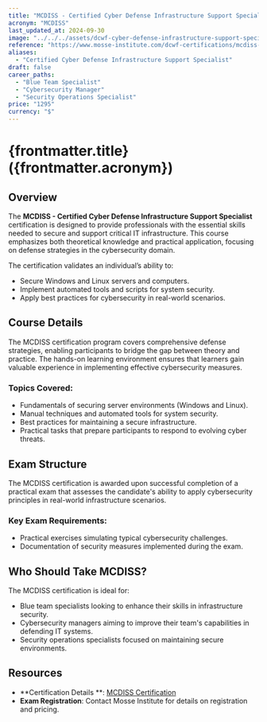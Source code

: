 ```yaml
---
title: "MCDISS - Certified Cyber Defense Infrastructure Support Specialist"
acronym: "MCDISS"
last_updated_at: 2024-09-30
image: "../../../assets/dcwf-cyber-defense-infrastructure-support-specialist.png"
reference: "https://www.mosse-institute.com/dcwf-certifications/mcdiss-certified-cyber-defense-infrastructure-support-specialist.html"
aliases:
  - "Certified Cyber Defense Infrastructure Support Specialist"
draft: false
career_paths:
  - "Blue Team Specialist"
  - "Cybersecurity Manager"
  - "Security Operations Specialist"
price: "1295"
currency: "$"
---
```


# {frontmatter.title} ({frontmatter.acronym})

## Overview

The **MCDISS - Certified Cyber Defense Infrastructure Support Specialist** certification is designed to provide
professionals with the essential skills needed to secure and support critical IT infrastructure. This course emphasizes
both theoretical knowledge and practical application, focusing on defense strategies in the cybersecurity domain.

The certification validates an individual’s ability to:

- Secure Windows and Linux servers and computers.
- Implement automated tools and scripts for system security.
- Apply best practices for cybersecurity in real-world scenarios.

## Course Details

The MCDISS certification program covers comprehensive defense strategies, enabling participants to bridge the gap
between theory and practice. The hands-on learning environment ensures that learners gain valuable experience in
implementing effective cybersecurity measures.

### Topics Covered:

- Fundamentals of securing server environments (Windows and Linux).
- Manual techniques and automated tools for system security.
- Best practices for maintaining a secure infrastructure.
- Practical tasks that prepare participants to respond to evolving cyber threats.

## Exam Structure

The MCDISS certification is awarded upon successful completion of a practical exam that assesses the candidate's ability
to apply cybersecurity principles in real-world infrastructure scenarios.

### Key Exam Requirements:

- Practical exercises simulating typical cybersecurity challenges.
- Documentation of security measures implemented during the exam.

## Who Should Take MCDISS?

The MCDISS certification is ideal for:

- Blue team specialists looking to enhance their skills in infrastructure security.
- Cybersecurity managers aiming to improve their team's capabilities in defending IT systems.
- Security operations specialists focused on maintaining secure environments.

## Resources

- **Certification Details
  **: [MCDISS Certification](https://www.mosse-institute.com/dcwf-certifications/mcdiss-certified-cyber-defense-infrastructure-support-specialist.html)
- **Exam Registration**: Contact Mosse Institute for details on registration and pricing.